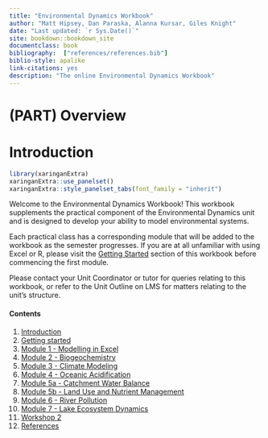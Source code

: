```yaml
--- 
title: "Environmental Dynamics Workbook"
author: "Matt Hipsey, Dan Paraska, Alanna Kursar, Giles Knight"
date: "Last updated: `r Sys.Date()`"
site: bookdown::bookdown_site
documentclass: book
bibliography:  ["references/references.bib"]
biblio-style: apalike
link-citations: yes
description: "The online Environmental Dynamics Workbook"
---
```

# (PART)  Overview {-} 

# Introduction {#intro -}

```r
library(xaringanExtra)
xaringanExtra::use_panelset()
xaringanExtra::style_panelset_tabs(font_family = "inherit")
```

Welcome to the Environmental Dynamics Workbook! This workbook supplements the practical component of the Environmental Dynamics unit and is designed to develop your ability to model environmental systems. 

Each practical class has a corresponding module that will be added to the workbook as the semester progresses. If you are at all unfamiliar with using Excel or R, please visit the [Getting Started](#GettingStarted) section of this workbook before commencing the first module. 

Please contact your Unit Coordinator or tutor for queries relating to this workbook, or refer to the Unit Outline on LMS for matters relating to the unit's structure. 

#### Contents {-}

1) [Introduction](#intro)
2) [Getting started](#GettingStarted)
3) [Module 1 - Modelling in Excel](#M1_1)
4) [Module 2 - Biogeochemistry](#M2_1)
5) [Module 3 - Climate Modeling](#M3_1)
6) [Module 4 - Oceanic Acidification](#M4_1)
7) [Module 5a - Catchment Water Balance](#M5A_1)
8) [Module 5b - Land Use and Nutrient Management]({#M5B_1)
9) [Module 6 - River Pollution](#M6_1)
10) [Module 7 - Lake Ecosystem Dynamics](#M7_1)
11) [Workshop 2](#W2_1)   
12) [References](#references)